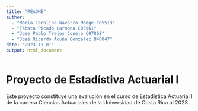 ```yaml
---
title: "README"
author: 
  - "Maria Carolina Navarro Monge C05513"
  - "Tábata Picado Carmona C05961"
  - "Jose Pablo Trejos Conejo C07862"
  - "José Ricardo Acuña González B40047"
date: "2023-10-01"
output: html_document
---
```


# Proyecto de Estadístiva Actuarial I

Este proyecto constituye una evalución en el curso de Estadística Actuarial I de la carrera Ciencias Actuariales de la Universidad de Costa Rica al 2023.


